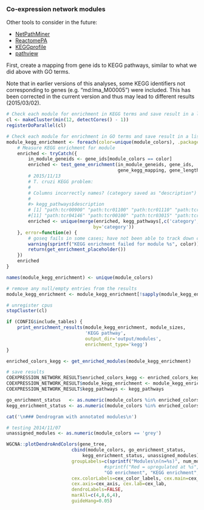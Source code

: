 ### Co-expression network modules

Other tools to consider in the future:

- [NetPathMiner](http://bioconductor.org/packages/release/bioc/html/NetPathMiner.html)
- [ReactomePA](http://bioconductor.org/packages/release/bioc/html/ReactomePA.html)
- [KEGGprofile](http://www.bioconductor.org/packages/release/bioc/html/KEGGprofile.html)
- [pathview](http://www.bioconductor.org/packages/release/bioc/html/pathview.html)

First, create a mapping from gene ids to KEGG pathways, similar to what we did
above with GO terms.

Note that in earlier versions of this analyses, some KEGG identifiers not
corresponding to genes (e.g. "md:lma_M00005") were included. This has been
corrected in the current version and thus may lead to different results
(2015/03/02).

```r
# Check each module for enrichment in KEGG terms and save result in a list
cl <- makeCluster(min(12, detectCores() - 1))
registerDoParallel(cl)

# Check each module for enrichment in GO terms and save result in a list
module_kegg_enrichment <- foreach(color=unique(module_colors), .packages=c('goseq')) %dopar% {
    # Measure KEGG enrichment for module
    enriched <- tryCatch({
        in_module_geneids <- gene_ids[module_colors == color]
        enriched <- test_gene_enrichment(in_module_geneids, gene_ids,
                                         gene_kegg_mapping, gene_lengths)
        # 2015/11/13
        # T. cruzi KEGG problem:
        #
        # Columns incorrectly names? (category saved as "description")
        # 
        #> kegg_pathways$description
        # [1] "path:tcr00900" "path:tcr01100" "path:tcr01110" "path:tcr01130" "path:tcr03010" "path:tcr00230" "path:tcr03050" "path:tcr04141" "path:tcr01040" "path:tcr01212"
        #[11] "path:tcr04146" "path:tcr00100" "path:tcr03015" "path:tcr05142" "path:tcr00330" "path:tcr03013" "path:tcr03040" "path:tcr00480" "path:tcr00220" "path:tcr00250"
        enriched <- unique(merge(enriched, kegg_pathways[,c('category','name')],
                                by='category'))
    }, error=function(e) {
        # goseq fails in some cases; have not been able to track down cause yet
        warning(sprintf("KEGG enrichment failed for module %s", color))
        return(get_enrichment_placeholder())
    })
    enriched
}

names(module_kegg_enrichment) <- unique(module_colors)

# remove any null/empty entries from the results
module_kegg_enrichment <- module_kegg_enrichment[!sapply(module_kegg_enrichment, is.null)]

# unregister cpus
stopCluster(cl)
```

```r
if (CONFIG$include_tables) {
    print_enrichment_results(module_kegg_enrichment, module_sizes, 
                             'KEGG pathway',
                             output_dir='output/modules',
                             enrichment_type='kegg')
}

enriched_colors_kegg <- get_enriched_modules(module_kegg_enrichment)

# save results
COEXPRESSION_NETWORK_RESULT$enriched_colors_kegg <- enriched_colors_kegg
COEXPRESSION_NETWORK_RESULT$module_kegg_enrichment <- module_kegg_enrichment
COEXPRESSION_NETWORK_RESULT$kegg_pathways <- kegg_pathways
```

```r
go_enrichment_status   <- as.numeric(module_colors %in% enriched_colors_go)
kegg_enrichment_status <- as.numeric(module_colors %in% enriched_colors_kegg)
```

```r

cat('\n### Dendrogram with annotated modules\n')

# testing 2014/11/07
unassigned_modules <- as.numeric(module_colors == 'grey')

WGCNA::plotDendroAndColors(gene_tree,
                        cbind(module_colors, go_enrichment_status,
                            kegg_enrichment_status, unassigned_modules),
                        groupLabels=c(sprintf("Modules\n(n=%s)", num_modules),
                                    #sprintf("Red = upregulated at %s", CONFIG$de_cond2),
                                    "GO enrichment", "KEGG enrichment", "Unassigned"),
                        cex.colorLabels=cex_color_labels, cex.main=cex_main,
                        cex.axis=cex_axis, cex.lab=cex_lab,
                        dendroLabels=FALSE,
                        marAll=c(4,8,6,4),
                        guideHang=0.05)
```

